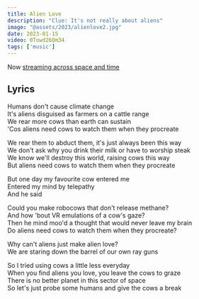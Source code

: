 ```yaml
---
title: Alien Love
description: "Clue: It's not really about aliens"
image: "@assets/2023/alienlove2.jpg"
date: 2023-01-15
video: 0Towd26Qm34
tags: ['music']
---
```


Now [streaming across space and time](https://olifro.st/links) 

## Lyrics

Humans don't cause climate change   
It's aliens disguised as farmers on a cattle range   
We rear more cows than earth can sustain   
'Cos aliens need cows to watch them when they procreate   

We rear them to abduct them, it's just always been this way   
We don't ask why you drink their milk or have to worship steak   
We know we'll destroy this world, raising cows this way  
But aliens need cows to watch them when they procreate  

But one day my favourite cow entered me  
Entered my mind by telepathy  
And he said  

Could you make robocows that don't release methane?  
And how 'bout VR emulations of a cow's gaze?  
Then he mind moo'd a thought that would never leave my brain  
Do aliens need cows to watch them when they procreate?  

Why can't aliens just make alien love?  
We are staring down the barrel of our own ray guns  

So I tried using cows a little less everyday  
When you find aliens you love, you leave the cows to graze  
There is no better planet in this sector of space  
So let's just probe some humans and give the cows a break  